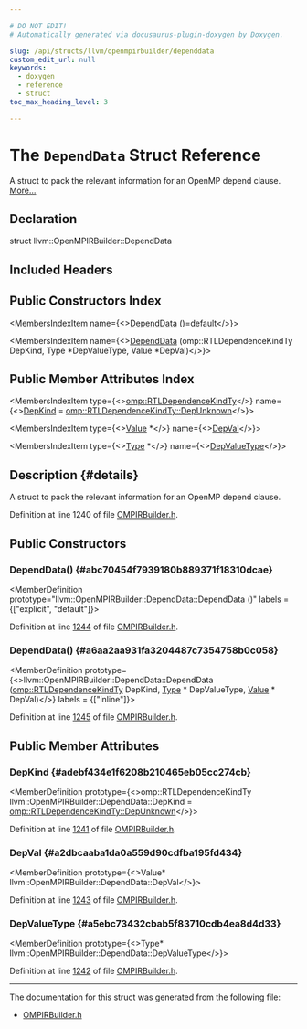 ```yaml
---

# DO NOT EDIT!
# Automatically generated via docusaurus-plugin-doxygen by Doxygen.

slug: /api/structs/llvm/openmpirbuilder/dependdata
custom_edit_url: null
keywords:
  - doxygen
  - reference
  - struct
toc_max_heading_level: 3

---
```





# The `DependData` Struct Reference

<DoxygenPage pluginConfig={pluginConfig}>

A struct to pack the relevant information for an OpenMP depend clause. <a href="#details">More...</a>

## Declaration

<CodeBlock>struct llvm::OpenMPIRBuilder::DependData</CodeBlock>

## Included Headers

<IncludesList>
<IncludesListItem
  filePath="llvm/Frontend/OpenMP/OMPIRBuilder.h"
  permalink="/docs/api/files/include/include/llvm/include/llvm/frontend/include/llvm/frontend/openmp/ompirbuilder-h"
  isLocal="true" />
</IncludesList>

## Public Constructors Index

<MembersIndex>

<MembersIndexItem
  name={<><a href="#abc70454f7939180b889371f18310dcae">DependData</a> ()=default</>}>
</MembersIndexItem>

<MembersIndexItem
  name={<><a href="#a6aa2aa931fa3204487c7354758b0c058">DependData</a> (omp::RTLDependenceKindTy DepKind, Type &#42;DepValueType, Value &#42;DepVal)</>}>
</MembersIndexItem>

</MembersIndex>

## Public Member Attributes Index

<MembersIndex>

<MembersIndexItem
  type={<><a href="/docs/api/namespaces/llvm/omp/#a3623ee2be26dfee55ab285d3066dca60">omp::RTLDependenceKindTy</a></>}
  name={<><a href="#adebf434e1f6208b210465eb05cc274cb">DepKind</a> = <a href="/docs/api/namespaces/llvm/omp/#a3623ee2be26dfee55ab285d3066dca60a3d366df3664d3884176801dc8bf196e0">omp::RTLDependenceKindTy::DepUnknown</a></>}>
</MembersIndexItem>

<MembersIndexItem
  type={<><a href="/docs/api/classes/llvm/value">Value</a> &#42;</>}
  name={<><a href="#a2dbcaaba1da0a559d90cdfba195fd434">DepVal</a></>}>
</MembersIndexItem>

<MembersIndexItem
  type={<><a href="/docs/api/classes/llvm/type">Type</a> &#42;</>}
  name={<><a href="#a5ebc73432cbab5f83710cdb4ea8d4d33">DepValueType</a></>}>
</MembersIndexItem>

</MembersIndex>

## Description {#details}

A struct to pack the relevant information for an OpenMP depend clause.

Definition at line 1240 of file <a href="/docs/api/files/include/include/llvm/include/llvm/frontend/include/llvm/frontend/openmp/ompirbuilder-h">OMPIRBuilder.h</a>.

<SectionDefinition>

## Public Constructors

### DependData() {#abc70454f7939180b889371f18310dcae}

<MemberDefinition
  prototype="llvm::OpenMPIRBuilder::DependData::DependData ()"
  labels = {["explicit", "default"]}>

Definition at line <a href="/docs/api/files/include/include/llvm/include/llvm/frontend/include/llvm/frontend/openmp/ompirbuilder-h/#l01244">1244</a> of file <a href="/docs/api/files/include/include/llvm/include/llvm/frontend/include/llvm/frontend/openmp/ompirbuilder-h">OMPIRBuilder.h</a>.
</MemberDefinition>

### DependData() {#a6aa2aa931fa3204487c7354758b0c058}

<MemberDefinition
  prototype={<>llvm::OpenMPIRBuilder::DependData::DependData (<a href="/docs/api/namespaces/llvm/omp/#a3623ee2be26dfee55ab285d3066dca60">omp::RTLDependenceKindTy</a> DepKind, <a href="/docs/api/classes/llvm/type">Type</a> &#42; DepValueType, <a href="/docs/api/classes/llvm/value">Value</a> &#42; DepVal)</>}
  labels = {["inline"]}>

Definition at line <a href="/docs/api/files/include/include/llvm/include/llvm/frontend/include/llvm/frontend/openmp/ompirbuilder-h/#l01245">1245</a> of file <a href="/docs/api/files/include/include/llvm/include/llvm/frontend/include/llvm/frontend/openmp/ompirbuilder-h">OMPIRBuilder.h</a>.
</MemberDefinition>

</SectionDefinition>

<SectionDefinition>

## Public Member Attributes

### DepKind {#adebf434e1f6208b210465eb05cc274cb}

<MemberDefinition
  prototype={<>omp::RTLDependenceKindTy llvm::OpenMPIRBuilder::DependData::DepKind = <a href="/docs/api/namespaces/llvm/omp/#a3623ee2be26dfee55ab285d3066dca60a3d366df3664d3884176801dc8bf196e0">omp::RTLDependenceKindTy::DepUnknown</a></>}>

Definition at line <a href="/docs/api/files/include/include/llvm/include/llvm/frontend/include/llvm/frontend/openmp/ompirbuilder-h/#l01241">1241</a> of file <a href="/docs/api/files/include/include/llvm/include/llvm/frontend/include/llvm/frontend/openmp/ompirbuilder-h">OMPIRBuilder.h</a>.
</MemberDefinition>

### DepVal {#a2dbcaaba1da0a559d90cdfba195fd434}

<MemberDefinition
  prototype={<>Value&#42; llvm::OpenMPIRBuilder::DependData::DepVal</>}>

Definition at line <a href="/docs/api/files/include/include/llvm/include/llvm/frontend/include/llvm/frontend/openmp/ompirbuilder-h/#l01243">1243</a> of file <a href="/docs/api/files/include/include/llvm/include/llvm/frontend/include/llvm/frontend/openmp/ompirbuilder-h">OMPIRBuilder.h</a>.
</MemberDefinition>

### DepValueType {#a5ebc73432cbab5f83710cdb4ea8d4d33}

<MemberDefinition
  prototype={<>Type&#42; llvm::OpenMPIRBuilder::DependData::DepValueType</>}>

Definition at line <a href="/docs/api/files/include/include/llvm/include/llvm/frontend/include/llvm/frontend/openmp/ompirbuilder-h/#l01242">1242</a> of file <a href="/docs/api/files/include/include/llvm/include/llvm/frontend/include/llvm/frontend/openmp/ompirbuilder-h">OMPIRBuilder.h</a>.
</MemberDefinition>

</SectionDefinition>

<hr/>

The documentation for this struct was generated from the following file:

<ul>
<li><a href="/docs/api/files/include/include/llvm/include/llvm/frontend/include/llvm/frontend/openmp/ompirbuilder-h">OMPIRBuilder.h</a></li>
</ul>

</DoxygenPage>
